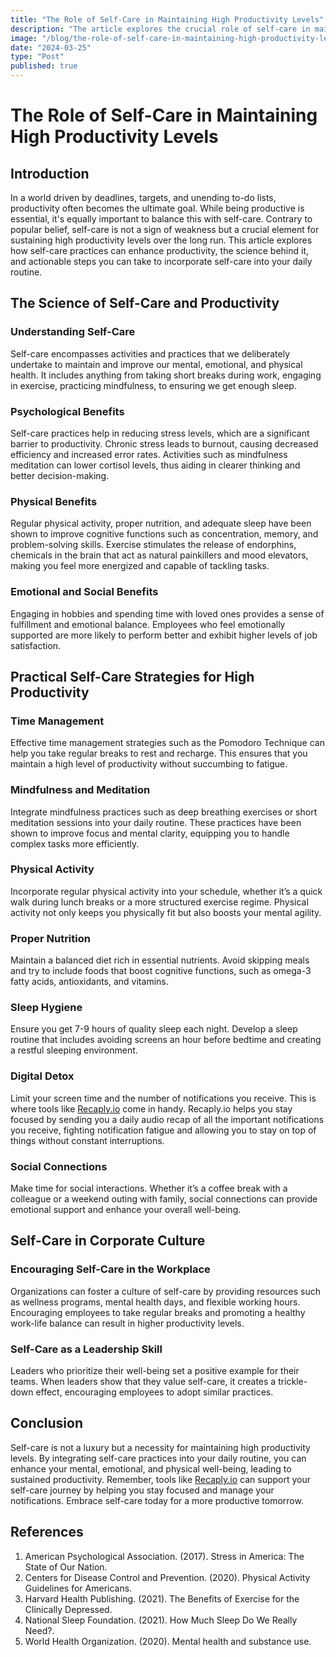 ```yaml
---
title: "The Role of Self-Care in Maintaining High Productivity Levels"
description: "The article explores the crucial role of self-care in maintaining high productivity levels, countering the misconception that self-care is a sign of weakness. It discusses how self-care practices—covering psychological, physical, emotional, and social aspects—can reduce stress and improve cognitive functions, thereby enhancing productivity. Practical self-care strategies are provided, including time management techniques, physical activity, proper nutrition, and adequate sleep. The article also emphasizes the importance of digital detox, highlighting tools like [Recaply.io](https://Recaply.io) that assist in managing notification fatigue. By integrating self-care into daily routines and corporate cultures, one can achieve sustained productivity and well-being."
image: "/blog/the-role-of-self-care-in-maintaining-high-productivity-levels.jpeg"
date: "2024-03-25"
type: "Post"
published: true
---
```


# The Role of Self-Care in Maintaining High Productivity Levels

## Introduction

In a world driven by deadlines, targets, and unending to-do lists, productivity often becomes the ultimate goal. While being productive is essential, it's equally important to balance this with self-care. Contrary to popular belief, self-care is not a sign of weakness but a crucial element for sustaining high productivity levels over the long run. This article explores how self-care practices can enhance productivity, the science behind it, and actionable steps you can take to incorporate self-care into your daily routine.

## The Science of Self-Care and Productivity

### Understanding Self-Care

Self-care encompasses activities and practices that we deliberately undertake to maintain and improve our mental, emotional, and physical health. It includes anything from taking short breaks during work, engaging in exercise, practicing mindfulness, to ensuring we get enough sleep.

### Psychological Benefits

Self-care practices help in reducing stress levels, which are a significant barrier to productivity. Chronic stress leads to burnout, causing decreased efficiency and increased error rates. Activities such as mindfulness meditation can lower cortisol levels, thus aiding in clearer thinking and better decision-making.

### Physical Benefits

Regular physical activity, proper nutrition, and adequate sleep have been shown to improve cognitive functions such as concentration, memory, and problem-solving skills. Exercise stimulates the release of endorphins, chemicals in the brain that act as natural painkillers and mood elevators, making you feel more energized and capable of tackling tasks.

### Emotional and Social Benefits

Engaging in hobbies and spending time with loved ones provides a sense of fulfillment and emotional balance. Employees who feel emotionally supported are more likely to perform better and exhibit higher levels of job satisfaction.

## Practical Self-Care Strategies for High Productivity

### Time Management

Effective time management strategies such as the Pomodoro Technique can help you take regular breaks to rest and recharge. This ensures that you maintain a high level of productivity without succumbing to fatigue.

### Mindfulness and Meditation

Integrate mindfulness practices such as deep breathing exercises or short meditation sessions into your daily routine. These practices have been shown to improve focus and mental clarity, equipping you to handle complex tasks more efficiently.

### Physical Activity

Incorporate regular physical activity into your schedule, whether it’s a quick walk during lunch breaks or a more structured exercise regime. Physical activity not only keeps you physically fit but also boosts your mental agility.

### Proper Nutrition

Maintain a balanced diet rich in essential nutrients. Avoid skipping meals and try to include foods that boost cognitive functions, such as omega-3 fatty acids, antioxidants, and vitamins.

### Sleep Hygiene

Ensure you get 7-9 hours of quality sleep each night. Develop a sleep routine that includes avoiding screens an hour before bedtime and creating a restful sleeping environment.

### Digital Detox

Limit your screen time and the number of notifications you receive. This is where tools like [Recaply.io](https://Recaply.io) come in handy. Recaply.io helps you stay focused by sending you a daily audio recap of all the important notifications you receive, fighting notification fatigue and allowing you to stay on top of things without constant interruptions.

### Social Connections

Make time for social interactions. Whether it’s a coffee break with a colleague or a weekend outing with family, social connections can provide emotional support and enhance your overall well-being.

## Self-Care in Corporate Culture

### Encouraging Self-Care in the Workplace

Organizations can foster a culture of self-care by providing resources such as wellness programs, mental health days, and flexible working hours. Encouraging employees to take regular breaks and promoting a healthy work-life balance can result in higher productivity levels.

### Self-Care as a Leadership Skill

Leaders who prioritize their well-being set a positive example for their teams. When leaders show that they value self-care, it creates a trickle-down effect, encouraging employees to adopt similar practices.

## Conclusion

Self-care is not a luxury but a necessity for maintaining high productivity levels. By integrating self-care practices into your daily routine, you can enhance your mental, emotional, and physical well-being, leading to sustained productivity. Remember, tools like [Recaply.io](https://Recaply.io) can support your self-care journey by helping you stay focused and manage your notifications. Embrace self-care today for a more productive tomorrow.

## References

1. American Psychological Association. (2017). Stress in America: The State of Our Nation.
2. Centers for Disease Control and Prevention. (2020). Physical Activity Guidelines for Americans.
3. Harvard Health Publishing. (2021). The Benefits of Exercise for the Clinically Depressed.
4. National Sleep Foundation. (2021). How Much Sleep Do We Really Need?.
5. World Health Organization. (2020). Mental health and substance use.
